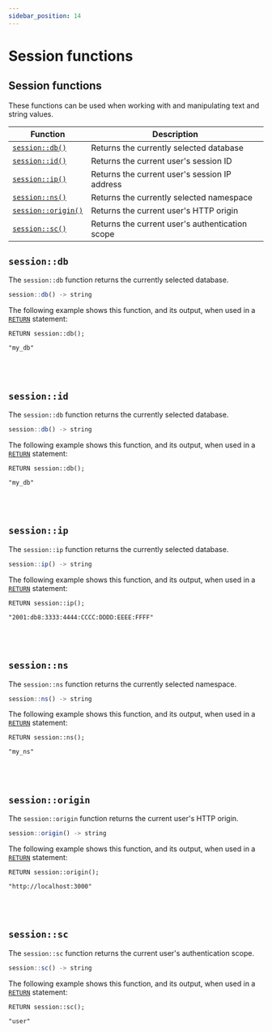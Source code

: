 ```yaml
---
sidebar_position: 14
---
```



# Session functions

## Session functions

These functions can be used when working with and manipulating text and string values.

<table>
<thead>
  <tr>
    <th>Function</th>
    <th>Description</th>
  </tr>
</thead>
<tbody>
  <tr>
    <td><a href="#sessiondb"><code>session::db()</code></a></td>
    <td>Returns the currently selected database</td>
  </tr>
  <tr>
    <td><a href="#sessionid"><code>session::id()</code></a></td>
    <td>Returns the current user's session ID</td>
  </tr>
  <tr>
    <td><a href="#sessionip"><code>session::ip()</code></a></td>
    <td>Returns the current user's session IP address</td>
  </tr>
  <tr>
    <td><a href="#sessionns"><code>session::ns()</code></a></td>
    <td>Returns the currently selected namespace</td>
  </tr>
  <tr>
    <td><a href="#sessionorigin"><code>session::origin()</code></a></td>
    <td>Returns the current user's HTTP origin</td>
  </tr>
  <tr>
    <td><a href="#sessionsc"><code>session::sc()</code></a></td>
    <td>Returns the current user's authentication scope</td>
  </tr>
</tbody>
</table>

## `session::db`

The `session::db` function returns the currently selected database.

```js title="API DEFINITION"
session::db() -> string
```
The following example shows this function, and its output, when used in a [`RETURN`](/docs/surrealql/statements/return) statement:

```surql
RETURN session::db();

"my_db"
```

<br /><br />

## `session::id`

The `session::db` function returns the currently selected database.

```js title="API DEFINITION"
session::db() -> string
```
The following example shows this function, and its output, when used in a [`RETURN`](/docs/surrealql/statements/return) statement:

```surql
RETURN session::db();

"my_db"
```

<br /><br />

## `session::ip`

The `session::ip` function returns the currently selected database.

```js title="API DEFINITION"
session::ip() -> string
```
The following example shows this function, and its output, when used in a [`RETURN`](/docs/surrealql/statements/return) statement:

```surql
RETURN session::ip();

"2001:db8:3333:4444:CCCC:DDDD:EEEE:FFFF"
```

<br /><br />

## `session::ns`

The `session::ns` function returns the currently selected namespace.

```js title="API DEFINITION"
session::ns() -> string
```
The following example shows this function, and its output, when used in a [`RETURN`](/docs/surrealql/statements/return) statement:

```surql
RETURN session::ns();

"my_ns"
```

<br /><br />

## `session::origin`

The `session::origin` function returns the current user's HTTP origin.

```js title="API DEFINITION"
session::origin() -> string
```
The following example shows this function, and its output, when used in a [`RETURN`](/docs/surrealql/statements/return) statement:

```surql
RETURN session::origin();

"http://localhost:3000"
```

<br /><br />

## `session::sc`

The `session::sc` function returns the current user's authentication scope.

```js title="API DEFINITION"
session::sc() -> string
```
The following example shows this function, and its output, when used in a [`RETURN`](/docs/surrealql/statements/return) statement:

```surql
RETURN session::sc();

"user"
```

<br /><br />